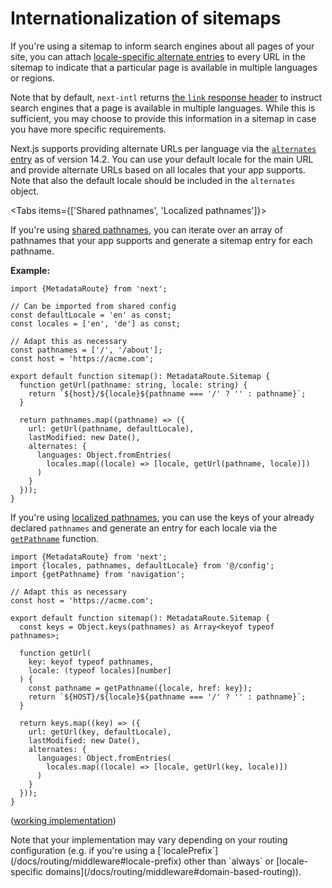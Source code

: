 
# Internationalization of sitemaps

If you're using a sitemap to inform search engines about all pages of your site, you can attach [locale-specific alternate entries](https://developers.google.com/search/docs/specialty/international/localized-versions#sitemap) to every URL in the sitemap to indicate that a particular page is available in multiple languages or regions.

Note that by default, `next-intl` returns [the `link` response header](/docs/routing/middleware#alternate-links) to instruct search engines that a page is available in multiple languages. While this is sufficient, you may choose to provide this information in a sitemap in case you have more specific requirements.

Next.js supports providing alternate URLs per language via the [`alternates` entry](https://nextjs.org/docs/app/api-reference/file-conventions/metadata/sitemap#generate-a-localized-sitemap) as of version 14.2. You can use your default locale for the main URL and provide alternate URLs based on all locales that your app supports. Note that also the default locale should be included in the `alternates` object.

<Tabs items={['Shared pathnames', 'Localized pathnames']}>
<Tab>

If you're using [shared pathnames](/docs/routing/navigation#shared-pathnames), you can iterate over an array of pathnames that your app supports and generate a sitemap entry for each pathname.

**Example:**

```tsx
import {MetadataRoute} from 'next';

// Can be imported from shared config
const defaultLocale = 'en' as const;
const locales = ['en', 'de'] as const;

// Adapt this as necessary
const pathnames = ['/', '/about'];
const host = 'https://acme.com';

export default function sitemap(): MetadataRoute.Sitemap {
  function getUrl(pathname: string, locale: string) {
    return `${host}/${locale}${pathname === '/' ? '' : pathname}`;
  }

  return pathnames.map((pathname) => ({
    url: getUrl(pathname, defaultLocale),
    lastModified: new Date(),
    alternates: {
      languages: Object.fromEntries(
        locales.map((locale) => [locale, getUrl(pathname, locale)])
      )
    }
  }));
}
```

</Tab>
<Tab>

If you're using [localized pathnames](/docs/routing/navigation#localized-pathnames), you can use the keys of your already declared `pathnames` and generate an entry for each locale via the [`getPathname`](/docs/routing/navigation#getpathname) function.

```tsx
import {MetadataRoute} from 'next';
import {locales, pathnames, defaultLocale} from '@/config';
import {getPathname} from 'navigation';

// Adapt this as necessary
const host = 'https://acme.com';

export default function sitemap(): MetadataRoute.Sitemap {
  const keys = Object.keys(pathnames) as Array<keyof typeof pathnames>;

  function getUrl(
    key: keyof typeof pathnames,
    locale: (typeof locales)[number]
  ) {
    const pathname = getPathname({locale, href: key});
    return `${HOST}/${locale}${pathname === '/' ? '' : pathname}`;
  }

  return keys.map((key) => ({
    url: getUrl(key, defaultLocale),
    lastModified: new Date(),
    alternates: {
      languages: Object.fromEntries(
        locales.map((locale) => [locale, getUrl(key, locale)])
      )
    }
  }));
}
```

([working implementation](https://github.com/amannn/next-intl/blob/main/examples/example-app-router/src/app/sitemap.ts))

</Tab>
</Tabs>

<Callout>
Note that your implementation may vary depending on your routing configuration (e.g. if you're using a [`localePrefix`](/docs/routing/middleware#locale-prefix) other than `always` or [locale-specific domains](/docs/routing/middleware#domain-based-routing)).
</Callout>

